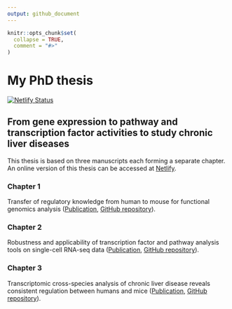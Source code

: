 ```yaml
---
output: github_document
---
```


<!-- README.md is generated from README.Rmd. Please edit that file -->

```r
knitr::opts_chunk$set(
  collapse = TRUE,
  comment = "#>"
)
```

# My PhD thesis

<!-- badges: start -->
[![Netlify Status](https://api.netlify.com/api/v1/badges/a71856c3-c83a-4be6-aa3b-642e0e3ec82e/deploy-status)](https://app.netlify.com/sites/christianholland-thesis/deploys)
<!-- badges: end -->

## From gene expression to pathway and transcription factor activities to study chronic liver diseases

This thesis is based on three manuscripts each forming a separate chapter. An online version of this thesis can be accessed at [Netlify](https://christianholland-thesis.netlify.app).

### Chapter 1

Transfer of regulatory knowledge from human to mouse for functional genomics analysis ([Publication](https://doi.org/10.1016/j.bbagrm.2019.194431), [GitHub repository](https://github.com/saezlab/ConservedFootprints)).

### Chapter 2

Robustness and applicability of transcription factor and pathway analysis tools 
on single-cell RNA-seq data ([Publication](https://doi.org/10.1186/s13059-020-1949-z), [GitHub repository](https://github.com/saezlab/FootprintMethods_on_scRNAseq)).

### Chapter 3

Transcriptomic cross-species analysis of chronic liver disease reveals consistent regulation between humans and mice ([Publication](https://doi.org/10.1002/hep4.1797), [GitHub repository](https://github.com/saezlab/liver-disease-atlas)).